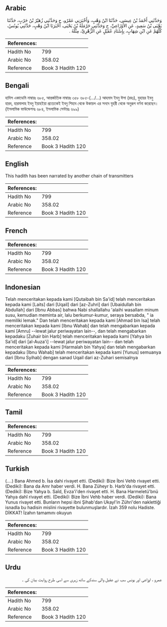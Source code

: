 ## Arabic


<div dir="rtl" lang="ar" style={{fontSize:'larger',backgroundColor:'#f8f9fa',padding:20}}>
وَحَدَّثَنِي أَحْمَدُ بْنُ عِيسَى، حَدَّثَنَا ابْنُ وَهْبٍ، وَأَخْبَرَنِي عَمْرٌو، ح وَحَدَّثَنِي زُهَيْرُ بْنُ حَرْبٍ، حَدَّثَنَا يَحْيَى بْنُ سَعِيدٍ، عَنِ الأَوْزَاعِيِّ، ح وَحَدَّثَنِي حَرْمَلَةُ بْنُ يَحْيَى، أَخْبَرَنَا ابْنُ وَهْبٍ، حَدَّثَنِي يُونُسُ، كُلُّهُمْ عَنِ ابْنِ شِهَابٍ، بِإِسْنَادِ عُقَيْلٍ عَنِ الزُّهْرِيِّ، مِثْلَهُ ‏.‏
</div>
<div style={{backgroundColor:'#f8f9fa',padding:20, marginBottom: 10}}><table> <thead> <tr> <th>References:</th> <th></th> </tr> </thead> <tbody><tr><td>Hadith No</td><td>799</td></tr><tr><td>Arabic No</td><td>358.02</td></tr><tr><td>Reference</td><td>Book 3 Hadith 120</td></tr></tbody></table></div>

## Bengali


<div dir="ltr" lang="bn" style={{fontSize:'larger',backgroundColor:'#f8f9fa',padding:20}}>
হাদিস একাডেমি নাম্বারঃ ৬৮৫, আন্তর্জাতিক নাম্বারঃ ৩৫৮ ৬৮৫-(.../...) আহমাদ ইবনু ঈসা (রহঃ), যুহায়র ইবনু হারব, হারমালাহ ইবনু ইয়াহইয়া প্রত্যেকেই ইবনু শিহাব থেকে উকায়ল এর সনদে যুহরী থেকে অনুরূপ বর্ণনা করেছেন। (ইসলামিক ফাউন্ডেশনঃ ৬৮৪, ইসলামিক সেন্টারঃ ৬৯৯)
</div>
<div style={{backgroundColor:'#f8f9fa',padding:20, marginBottom: 10}}><table> <thead> <tr> <th>References:</th> <th></th> </tr> </thead> <tbody><tr><td>Hadith No</td><td>799</td></tr><tr><td>Arabic No</td><td>358.02</td></tr><tr><td>Reference</td><td>Book 3 Hadith 120</td></tr></tbody></table></div>

## English


<div dir="ltr" lang="en" style={{fontSize:'larger',backgroundColor:'#f8f9fa',padding:20}}>
This hadith has been narrated by another chain of transmitters
</div>
<div style={{backgroundColor:'#f8f9fa',padding:20, marginBottom: 10}}><table> <thead> <tr> <th>References:</th> <th></th> </tr> </thead> <tbody><tr><td>Hadith No</td><td>799</td></tr><tr><td>Arabic No</td><td>358.02</td></tr><tr><td>Reference</td><td>Book 3 Hadith 120</td></tr></tbody></table></div>

## French


<div dir="ltr" lang="fr" style={{fontSize:'larger',backgroundColor:'#f8f9fa',padding:20}}>

</div>
<div style={{backgroundColor:'#f8f9fa',padding:20, marginBottom: 10}}><table> <thead> <tr> <th>References:</th> <th></th> </tr> </thead> <tbody><tr><td>Hadith No</td><td>799</td></tr><tr><td>Arabic No</td><td>358.02</td></tr><tr><td>Reference</td><td>Book 3 Hadith 120</td></tr></tbody></table></div>

## Indonesian


<div dir="ltr" lang="id" style={{fontSize:'larger',backgroundColor:'#f8f9fa',padding:20}}>
Telah menceritakan kepada kami [Qutaibah bin Sa'id] telah menceritakan kepada kami [Laits] dari [Uqail] dari [az-Zuhri] dari [Ubaidullah bin Abdullah] dari [Ibnu Abbas] bahwa Nabi shallallahu 'alaihi wasallam minum susu, kemudian meminta air, lalu berkumur-kumur, seraya bersabda, " ia memiliki lemak." Dan telah menceritakan kepada kami [Ahmad bin Isa] telah menceritakan kepada kami [Ibnu Wahab] dan telah mengabarkan kepada kami [Amru] --lewat jalur periwayatan lain--, dan telah mengabarkan kepadaku [Zuhair bin Harb] telah menceritakan kepada kami [Yahya bin Sa'id] dari [al-Auza'i] --lewat jalur periwayatan lain-- dan telah menceritakan kepada kami [Harmalah bin Yahya] dan telah mengabarkan kepadaku [Ibnu Wahab] telah menceritakan kepada kami [Yunus] semuanya dari [Ibnu Syihab] dengan sanad Uqail dari az-Zuhari semisalnya
</div>
<div style={{backgroundColor:'#f8f9fa',padding:20, marginBottom: 10}}><table> <thead> <tr> <th>References:</th> <th></th> </tr> </thead> <tbody><tr><td>Hadith No</td><td>799</td></tr><tr><td>Arabic No</td><td>358.02</td></tr><tr><td>Reference</td><td>Book 3 Hadith 120</td></tr></tbody></table></div>

## Tamil


<div dir="ltr" lang="ta" style={{fontSize:'larger',backgroundColor:'#f8f9fa',padding:20}}>

</div>
<div style={{backgroundColor:'#f8f9fa',padding:20, marginBottom: 10}}><table> <thead> <tr> <th>References:</th> <th></th> </tr> </thead> <tbody><tr><td>Hadith No</td><td>799</td></tr><tr><td>Arabic No</td><td>358.02</td></tr><tr><td>Reference</td><td>Book 3 Hadith 120</td></tr></tbody></table></div>

## Turkish


<div dir="ltr" lang="tr" style={{fontSize:'larger',backgroundColor:'#f8f9fa',padding:20}}>
(….) Bana Ahmed b. İsa dahi rivayet etti. (Dediki): Bize İbni Vehb rivayet etti. (Dediki): Bana da Amr haber verdi. H. Bana Züheyr b. Harb'da rivayet etti. (Dediki): Bize Yahya b. Saîd, Evza'i'den rivayet etti. H. Bana Harmeletü'bnü Yahya dahî rivayet etti. (Dediki): Bize İbni Vehb haber verdi. (Dediki): Bana Yunus rivayet etti. Bunların hepsi ibni Şihab'dan Ukayl'in Zühri'den naklettiği isnadla bu hadisin mislini rivayette bulunmuşlardır. İzah 359 nolu Hadiste. DİKKAT! İzahın tamamını okuyun
</div>
<div style={{backgroundColor:'#f8f9fa',padding:20, marginBottom: 10}}><table> <thead> <tr> <th>References:</th> <th></th> </tr> </thead> <tbody><tr><td>Hadith No</td><td>799</td></tr><tr><td>Arabic No</td><td>358.02</td></tr><tr><td>Reference</td><td>Book 3 Hadith 120</td></tr></tbody></table></div>

## Urdu


<div dir="rtl" lang="ur" style={{fontSize:'larger',backgroundColor:'#f8f9fa',padding:20}}>
عمرو ، اوزاعی اور یونس سب نے عقیل والی سندکے ساتھ زہری سے اسی طرح روایت بیان کی ۔
</div>
<div style={{backgroundColor:'#f8f9fa',padding:20, marginBottom: 10}}><table> <thead> <tr> <th>References:</th> <th></th> </tr> </thead> <tbody><tr><td>Hadith No</td><td>799</td></tr><tr><td>Arabic No</td><td>358.02</td></tr><tr><td>Reference</td><td>Book 3 Hadith 120</td></tr></tbody></table></div>